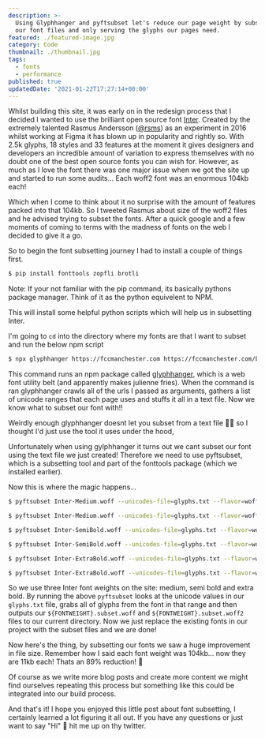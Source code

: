 ```yaml
---
description: >-
  Using Glyphhanger and pyftsubset let's reduce our page weight by subsettting
  our font files and only serving the glyphs our pages need.
featured: ./featured-image.jpg
category: Code
thumbnail: ./thumbnail.jpg
tags:
  - fonts
  - performance
published: true
updatedDate: '2021-01-22T17:27:14+00:00'
---
```


Whilst building this site, it was early on in the redesign process that I
decided I wanted to use the brilliant open source font
[Inter](https://rsms.me/inter/). Created by the extremely talented Rasmus
Andersson ([@rsms](https://twitter.com/rsms)) as an experiment in 2016 whilst
working at Figma it has blown up in popularity and rightly so. With 2.5k glyphs,
18 styles and 33 features at the moment it gives designers and developers an
incredible amount of variation to express themselves with no doubt one of the
best open source fonts you can wish for. However, as much as I love the font
there was one major issue when we got the site up and started to run some
audits... Each woff2 font was an enormous 104kb each!

Which when I come to think about it no surprise with the amount of features
packed into that 104kb. So I tweeted Rasmus about size of the woff2 files and he
advised trying to subset the fonts. After a quick google and a few moments of
coming to terms with the madness of fonts on the web I decided to give it a go.

So to begin the font subsetting journey I had to install a couple of things
first.

```bash
$ pip install fonttools zopfli brotli
```

Note: If your not familiar with the pip command, its basically pythons package
manager. Think of it as the python equivelent to NPM.

This will install some helpful python scripts which will help us in subsetting
Inter.

I'm going to `cd` into the directory where my fonts are that I want to subset
and run the below npm script

```bash
$ npx glyphhanger https://fccmanchester.com https://fccmanchester.com/blog https://fccmanchester.com/upcoming-meetups https://fccmanchester.com/learning-resources > glyphs.txt
```

This command runs an npm package called
[glyphhanger](https://github.com/filamentgroup/glyphhanger), which is a web font
utility belt (and apparently makes julienne fries). When the command is ran
glyphhanger crawls all of the urls I passed as arguments, gathers a list of
unicode ranges that each page uses and stuffs it all in a text file. Now we know
what to subset our font with!!

Weirdly enough glyphhanger doesnt let you subset from a text file 🤷‍♂️ so I
thought I'd just use the tool it uses under the hood,

Unfortunately when using gylphhanger it turns out we cant subset our font using
the text file we just created! Therefore we need to use pyftsubset, which is a
subsetting tool and part of the fonttools package (which we installed earlier).

Now this is where the magic happens...

```bash
$ pyftsubset Inter-Medium.woff --unicodes-file=glyphs.txt --flavor=woff --with-zopfli

$ pyftsubset Inter-Medium.woff --unicodes-file=glyphs.txt --flavor=woff2

$ pyftsubset Inter-SemiBold.woff --unicodes-file=glyphs.txt --flavor=woff --with-zopfli

$ pyftsubset Inter-SemiBold.woff --unicodes-file=glyphs.txt --flavor=woff2

$ pyftsubset Inter-ExtraBold.woff --unicodes-file=glyphs.txt --flavor=woff --with-zopfli

$ pyftsubset Inter-ExtraBold.woff --unicodes-file=glyphs.txt --flavor=woff2
```

So we use three Inter font weights on the site: medium, semi bold and extra
bold. By running the above `pyftsubset` looks at the unicode values in our
`glyphs.txt` file, grabs all of glyphs from the font in that range and then
outputs our `${FONTWEIGHT}.subset.woff` and `${FONTWEIGHT}.subset.woff2` files
to our current directory. Now we just replace the existing fonts in our project
with the subset files and we are done!

Now here's the thing, by subsetting our fonts we saw a huge improvement in file
size. Remember how I said each font weight was 104kb... now they are 11kb each!
Thats an 89% reduction! 🤯

Of course as we write more blog posts and create more content we might find
ourselves repeating this process but something like this could be integrated
into our build process.

And that's it! I hope you enjoyed this little post about font subsetting, I
certainly learned a lot figuring it all out. If you have any questions or just
want to say "Hi" 👋 hit me up on thy twitter.
